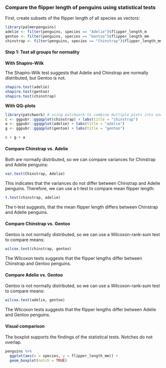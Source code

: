 ### Compare the flipper length of penguins using statistical tests

First, create subsets of the flipper length of all species as vectors:

```r
library(palmerpenguins)
adelie <- filter(penguins, species == "Adelie")$flipper_length_m
gentoo <- filter(penguins, species == "Gentoo")$flipper_length_mm
chinstrap <- filter(penguins, species == "Chinstrap")$flipper_length_mm
```

#### Step 1: Test all groups for normality


**With Shapiro-Wilk**

The Shapiro-Wilk test suggests that Adelie and Chinstrap are normally distributed, but Gentoo is not.

```r
shapiro.test(adelie)
shapiro.test(gentoo)
shapiro.test(chinstrap)
```

**With QQ-plots**

```r
library(patchwork) # using patchwork to combine multiple plots into one
c <- ggpubr::ggqqplot(chinstrap) + labs(title = "chinstrap")
a <- ggpubr::ggqqplot(adelie) + labs(title = "adelie")
g <- ggpubr::ggqqplot(gentoo) + labs(title = "gentoo")

c + g + a
```

#### Compare Chinstrap vs. Adelie

Both are normally distributed, so we can compare variances for Chinstrap and Adelie penguins:

```r
var.test(Chinstrap, Adelie)
```

This indicates that the variances do not differ between Chinstrap and Adelie penguins.
Therefore, we can use a t-test to compare mean flipper length:

```r
t.test(chinstrap, adelie)
```

The t-test suggests, that the mean flipper length differs between Chinstrap and Adelie penguins.

#### Compare Chinstrap vs. Gentoo

Gentoo is not normally distributed, so we can use a Wilcoxon-rank-sum test to compare 
means:

```r
wilcox.test(chinstrap, gentoo)
```

The Wilcoxon tests suggests that the flipper lengths differ between Chinstrap and Gentoo penguins.

#### Compare Adelie vs. Gentoo

Gentoo is not normally distributed, so we can use a Wilcoxon-rank-sum test to compare 
means:


```r
wilcox.test(adelie, gentoo)
```

The Wilcoxon tests suggests that the flipper lengths differ between Adelie and Gentoo penguins.


#### Visual comparison

The boxplot supports the findings of the statistical tests. Notches do not overlap.

```r
penguins %>%
  ggplot(aes(x = species, y = flipper_length_mm)) +
  geom_boxplot(notch = TRUE)
```

